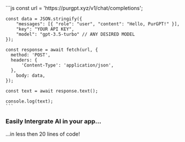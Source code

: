 <div className="flex items-center justify-center h-full relative">
  <div className="m-0 absolute top-0 -z-10 left-0 opacity-[.40] nx-border-black nx-border-opacity-[0.04] nx-bg-opacity-[0.03] nx-bg-black nx-break-words nx-rounded-md nx-border nx-py-0.5 nx-px-[.25em] nx-text-[.9em] dark:nx-border-white/0 dark:bg-white/0" style={{textAlign: 'left'}}>
    ```js
    const url = 'https://purgpt.xyz/v1/chat/completions';

    const data = JSON.stringify({
        "messages": [{ "role": "user", "content": "Hello, PurGPT!" }],
        "key": "YOUR API KEY",
        "model": "gpt-3.5-turbo" // ANY DESIRED MODEL
    });

    const response = await fetch(url, {
      method: 'POST',
      headers: {
          'Content-Type': 'application/json',
      },
        body: data,
    });

    const text = await response.text();

    console.log(text);
    ```
  </div>
  <div className="">
    <h3 className="m-4 text-4xl font-bold">Easily Intergrate AI in your app...</h3>
    <p>...in less then 20 lines of code!</p>
  </div>
</div>